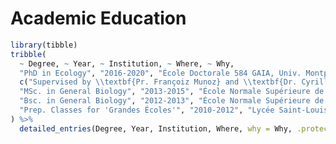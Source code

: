 # Academic Education

```r
library(tibble)
tribble(
  ~ Degree, ~ Year, ~ Institution, ~ Where, ~ Why,
  "PhD in Ecology", "2016-2020", "École Doctorale 584 GAIA, Univ. Montpellier", "Montpellier, France",
  c("Supervised by \\textbf{Pr. Françoiz Munoz} and \\textbf{Dr. Cyrille Violle}\\\\~Title: 'Outside the norm: deviation from ecological optimality and functional originality'"),
  "MSc. in General Biology", "2013-2015", "École Normale Supérieure de Lyon", "Lyon, France", NULL,
  "Bsc. in General Biology", "2012-2013", "École Normale Supérieure de Lyon", "Lyon, France", NULL,
  "Prep. Classes for 'Grandes Écoles'", "2010-2012", "Lycée Saint-Louis", "Paris, France", "Biology, Geology, Mathematics, Physics, and Chemistry"
) %>% 
  detailed_entries(Degree, Year, Institution, Where, why = Why, .protect = FALSE)
```